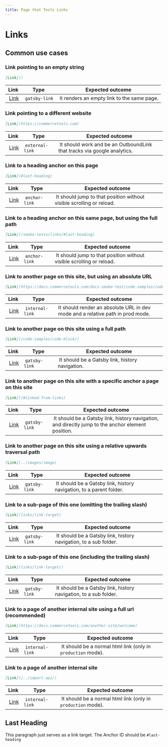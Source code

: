 ```yaml
---
title: Page that Tests Links
---
```


# Links

## Common use cases

### Link pointing to an empty string

```md
[Link]()
```

| Link      | Type           | Expected outcome                            |
| --------- | -------------- | ------------------------------------------- |
|  [Link]() |  `gatsby-link` |  It renders an empty link to the same page. |

### Link pointing to a different website

```md
[Link](https://commercetools.com)
```

| Link                               | Type             | Expected outcome                                                         |
| ---------------------------------- | ---------------- | ------------------------------------------------------------------------ |
|  [Link](https://commercetools.com) |  `external-link` |  It should work and be an OutboundLink that tracks via google analytics. |

### Link to a heading anchor on this page

```md
[Link](#last-heading)
```

| Link                   | Type           | Expected outcome                                                      |
| ---------------------- | -------------- | --------------------------------------------------------------------- |
|  [Link](#last-heading) |  `anchor-link` |  It should jump to that position without visible scrolling or reload. |

### Link to a heading anchor on this same page, but using the full path

```md
[Link](/smoke-tests/links/#last-heading)
```

| Link                                      | Type           | Expected outcome                                                      |
| ----------------------------------------- | -------------- | --------------------------------------------------------------------- |
|  [Link](/smoke-tests/links/#last-heading) |  `anchor-link` |  It should jump to that position without visible scrolling or reload. |

### Link to another page on this site, but using an absolute URL

```md
[Link](https://docs.commercetools.com/docs-smoke-test/code-samples/code-block/)
```

| Link                                                                             | Type             | Expected outcome                                                               |
| -------------------------------------------------------------------------------- | ---------------- | ------------------------------------------------------------------------------ |
|  [Link](https://docs.commercetools.com/docs-smoke-test/code-samples/code-block/) |  `internal-link` | It should render an absolute URL in dev mode and a relative path in prod mode. |

### Link to another page on this site using a full path

```md
[Link](/code-samples/code-block/)
```

| Link                               | Type           | Expected outcome                                 |
| ---------------------------------- | -------------- | ------------------------------------------------ |
|  [Link](/code-samples/code-block/) |  `gatsby-link` |  It should be a Gatsby link, history navigation. |

### Link to another page on this site with a specific anchor a page on this site

```md
[Link](/#linked-from-links)
```

| Link                         | Type           | Expected outcome                                                                                   |
| ---------------------------- | -------------- | -------------------------------------------------------------------------------------------------- |
|  [Link](/#linked-from-links) |  `gatsby-link` |  It should be a Gatsby link, history navigation, and directly jump to the anchor element position. |

### Link to another page on this site using a relative upwards traversal path

```md
[Link](../images/image)
```

| Link                     | Type           | Expected outcome                                                     |
| ------------------------ | -------------- | -------------------------------------------------------------------- |
|  [Link](../images/image) |  `gatsby-link` |  It should be a Gatsby link, history navigation, to a parent folder. |

### Link to a sub-page of this one (omitting the trailing slash)

```md
[Link](links/link-target)
```

| Link                       | Type           | Expected outcome                                                  |
| -------------------------- | -------------- | ----------------------------------------------------------------- |
|  [Link](links/link-target) |  `gatsby-link` |  It should be a Gatsby link, history navigation, to a sub folder. |

### Link to a sub-page of this one (including the trailing slash)

```md
[Link](links/link-target/)
```

| Link                        | Type           | Expected outcome                                                  |
| --------------------------- | -------------- | ----------------------------------------------------------------- |
|  [Link](links/link-target/) |  `gatsby-link` |  It should be a Gatsby link, history navigation, to a sub folder. |

### Link to a page of another internal site using a full url (recommended)

```md
[Link](https://docs.commercetools.com/another-site/welcome)
```

| Link                                                         | Type             | Expected outcome                                              |
| ------------------------------------------------------------ | ---------------- | ------------------------------------------------------------- |
|  [Link](https://docs.commercetools.com/another-site/welcome) |  `internal-link` |  It should be a normal html link (only in `production` mode). |

### Link to a page of another internal site

```md
[Link](/../import-api/)
```

| Link                     | Type             | Expected outcome                                              |
| ------------------------ | ---------------- | ------------------------------------------------------------- |
|  [Link](/../import-api/) |  `internal-link` |  It should be a normal html link (only in `production` mode). |

## Last Heading

This paragraph just serves as a link target. The Anchor ID should be `#last-heading`

